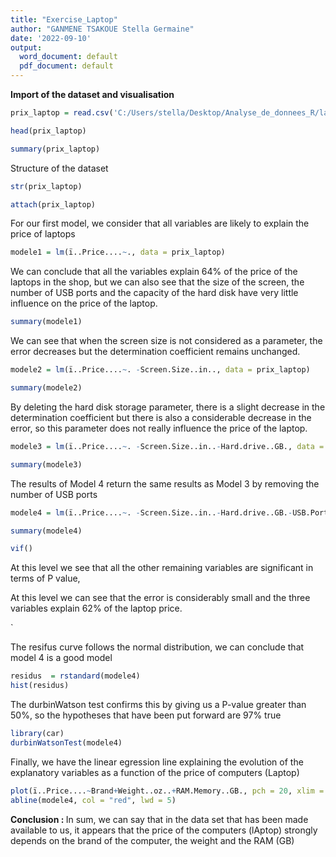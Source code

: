 ```yaml
---
title: "Exercise_Laptop"
author: "GANMENE TSAKOUE Stella Germaine"
date: '2022-09-10'
output:
  word_document: default
  pdf_document: default
---
```


**Import of the dataset and visualisation**

```r
prix_laptop = read.csv('C:/Users/stella/Desktop/Analyse_de_donnees_R/laptop_1.csv', sep = ";", header = TRUE)

```





```r
head(prix_laptop)
```






```r
summary(prix_laptop)
```


Structure of the dataset



```r
str(prix_laptop)
```
```r
attach(prix_laptop)
```





For our first model, we consider that all variables are likely to explain the price of laptops





```r
modele1 = lm(ï..Price....~., data = prix_laptop)
```




We can conclude that all the variables explain 64% of the price of the laptops in the shop, but we can also see that the size of the screen, the number of USB ports and the capacity of the hard disk have very little influence on the price of the laptop.




```r
summary(modele1)
```






We can see that when the screen size is not considered as a parameter, the error decreases but the determination coefficient remains unchanged.





```r
modele2 = lm(ï..Price....~. -Screen.Size..in.., data = prix_laptop)
```





```r
summary(modele2)
```



By deleting the hard disk storage parameter, there is a slight decrease in the determination coefficient but there is also a considerable decrease in the error, so this parameter does not really influence the price of the laptop.






```r
modele3 = lm(ï..Price....~. -Screen.Size..in..-Hard.drive..GB., data = prix_laptop)
```




```r
summary(modele3)
```




The results of Model 4 return the same results as Model 3 by removing the number of USB ports





```r
modele4 = lm(ï..Price....~. -Screen.Size..in..-Hard.drive..GB.-USB.Ports, data = prix_laptop)
```


```r
summary(modele4)
```


```r
vif()
```




At this level we see that all the other remaining variables are significant in terms of P value, 

At this level we can see that the error is considerably small and the three variables explain 62% of the laptop price.


`











The resifus curve follows the normal distribution, we can conclude that model 4 is a good model





```r
residus  = rstandard(modele4)
hist(residus)
```





The durbinWatson test confirms this by giving us a P-value greater than 50%, so the hypotheses that have been put forward are 97% true





```r
library(car)
durbinWatsonTest(modele4)
```





Finally, we have the linear egression line explaining the evolution of the explanatory variables as a function of the price of computers (Laptop)





```r
plot(ï..Price....~Brand+Weight..oz..+RAM.Memory..GB., pch = 20, xlim = c(0,6))
abline(modele4, col = "red", lwd = 5)
```

**Conclusion :   **
In sum, we can say that in the data set that has been made available to us, it appears that the price of the computers (lAptop) strongly depends on the brand of the computer, the weight and the RAM (GB)
